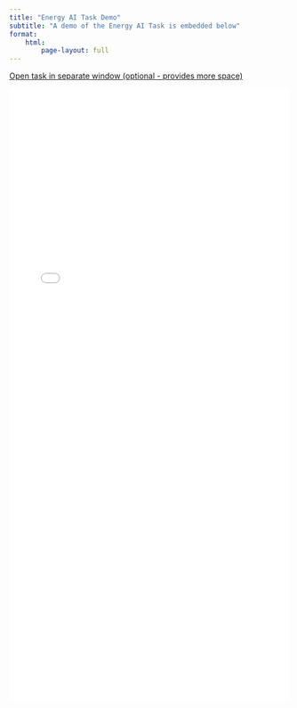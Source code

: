```yaml
---
title: "Energy AI Task Demo"
subtitle: "A demo of the Energy AI Task is embedded below"
format:
    html:
        page-layout: full 
---
```


:::: {.content-visible when-format="html"}




[Open task in separate window (optional - provides more space)](task/prop_task.html)


::: column-page 

```{=html}
<iframe src="task/prop_task.html" width="1300" height="1100" style="border:none; max-width: 100%;"></iframe>

 ```

:::



:::: 